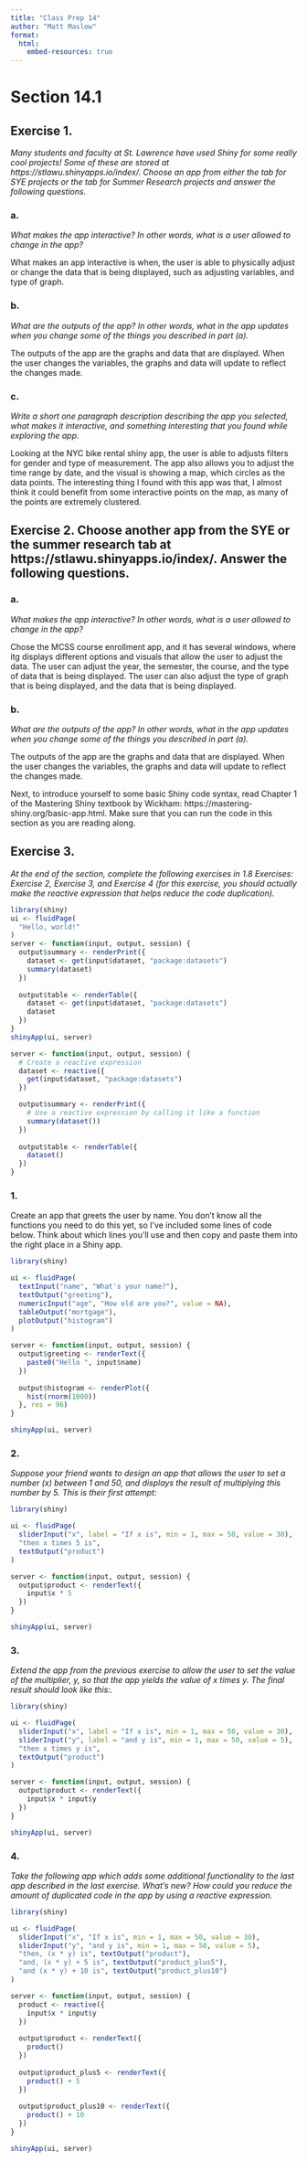 ```yaml
---
title: "Class Prep 14"
author: "Matt Maslow"
format: 
  html:
    embed-resources: true
---
```



# Section 14.1

## Exercise 1. 

*Many students and faculty at St. Lawrence have used Shiny for some really cool projects! Some of these are stored at https://stlawu.shinyapps.io/index/. Choose an app from either the tab for SYE projects or the tab for Summer Research projects and answer the following questions.*

### a.

*What makes the app interactive? In other words, what is a user allowed to change in the app?*

What makes an app interactive is when, the user is able to physically adjust or change the data that is being displayed, such as adjusting variables, and type of graph.

### b.

*What are the outputs of the app? In other words, what in the app updates when you change some of the things you described in part (a).*

The outputs of the app are the graphs and data that are displayed. When the user changes the variables, the graphs and data will update to reflect the changes made.

### c.

*Write a short one paragraph description describing the app you selected, what makes it interactive, and something interesting that you found while exploring the app.*

Looking at the NYC bike rental shiny app, the user is able to adjusts filters for gender and type of measurement. The app also allows you to adjust the time range by date, and the visual is showing a map, which circles as the data points. The interesting thing I found with this app was that, I almost think it could benefit from some interactive points on the map, as many of the points are extremely clustered.


## Exercise 2. Choose another app from the SYE or the summer research tab at https://stlawu.shinyapps.io/index/. Answer the following questions.

### a.

*What makes the app interactive? In other words, what is a user allowed to change in the app?*

Chose the MCSS course enrollment app, and it has several windows, where itg displays different options and visuals that allow the user to adjust the data. The user can adjust the year, the semester, the course, and the type of data that is being displayed. The user can also adjust the type of graph that is being displayed, and the data that is being displayed.


### b.

*What are the outputs of the app? In other words, what in the app updates when you change some of the things you described in part (a).*

The outputs of the app are the graphs and data that are displayed. When the user changes the variables, the graphs and data will update to reflect the changes made.


Next, to introduce yourself to some basic Shiny code syntax, read Chapter 1 of the Mastering Shiny textbook by Wickham: https://mastering-shiny.org/basic-app.html. Make sure that you can run the code in this section as you are reading along.



## Exercise 3. 

*At the end of the section, complete the following exercises in 1.8 Exercises: Exercise 2, Exercise 3, and Exercise 4 (for this exercise, you should actually make the reactive expression that helps reduce the code duplication).*


```r
library(shiny)
ui <- fluidPage(
  "Hello, world!"
)
server <- function(input, output, session) {
  output$summary <- renderPrint({
    dataset <- get(input$dataset, "package:datasets")
    summary(dataset)
  })
  
  output$table <- renderTable({
    dataset <- get(input$dataset, "package:datasets")
    dataset
  })
}
shinyApp(ui, server)
```

```r
server <- function(input, output, session) {
  # Create a reactive expression
  dataset <- reactive({
    get(input$dataset, "package:datasets")
  })

  output$summary <- renderPrint({
    # Use a reactive expression by calling it like a function
    summary(dataset())
  })
  
  output$table <- renderTable({
    dataset()
  })
}
```



### 1.

Create an app that greets the user by name. You don’t know all the functions you need to do this yet, so I’ve included some lines of code below. Think about which lines you’ll use and then copy and paste them into the right place in a Shiny app.


```r
library(shiny)

ui <- fluidPage(
  textInput("name", "What's your name?"),
  textOutput("greeting"),
  numericInput("age", "How old are you?", value = NA),
  tableOutput("mortgage"),
  plotOutput("histogram")
)

server <- function(input, output, session) {
  output$greeting <- renderText({
    paste0("Hello ", input$name)
  })
  
  output$histogram <- renderPlot({
    hist(rnorm(1000))
  }, res = 96)
}

shinyApp(ui, server)
```


### 2.

*Suppose your friend wants to design an app that allows the user to set a number (x) between 1 and 50, and displays the result of multiplying this number by 5. This is their first attempt:*

```r
library(shiny)

ui <- fluidPage(
  sliderInput("x", label = "If x is", min = 1, max = 50, value = 30),
  "then x times 5 is",
  textOutput("product")
)

server <- function(input, output, session) {
  output$product <- renderText({ 
    input$x * 5
  })
}

shinyApp(ui, server)
```



### 3.

*Extend the app from the previous exercise to allow the user to set the value of the multiplier, y, so that the app yields the value of x times y. The final result should look like this:.*

```r
library(shiny)

ui <- fluidPage(
  sliderInput("x", label = "If x is", min = 1, max = 50, value = 30),
  sliderInput("y", label = "and y is", min = 1, max = 50, value = 5),
  "then x times y is",
  textOutput("product")
)

server <- function(input, output, session) {
  output$product <- renderText({ 
    input$x * input$y
  })
}

shinyApp(ui, server)

```


### 4.

*Take the following app which adds some additional functionality to the last app described in the last exercise. What’s new? How could you reduce the amount of duplicated code in the app by using a reactive expression.*

```r
library(shiny)

ui <- fluidPage(
  sliderInput("x", "If x is", min = 1, max = 50, value = 30),
  sliderInput("y", "and y is", min = 1, max = 50, value = 5),
  "then, (x * y) is", textOutput("product"),
  "and, (x * y) + 5 is", textOutput("product_plus5"),
  "and (x * y) + 10 is", textOutput("product_plus10")
)

server <- function(input, output, session) {
  product <- reactive({
    input$x * input$y
  })
  
  output$product <- renderText({ 
    product()
  })
  
  output$product_plus5 <- renderText({ 
    product() + 5
  })
  
  output$product_plus10 <- renderText({ 
    product() + 10
  })
}

shinyApp(ui, server)
```










